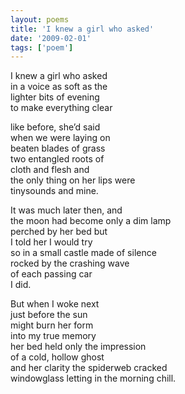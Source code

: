 ```yaml
---
layout: poems
title: 'I knew a girl who asked'
date: '2009-02-01'
tags: ['poem']
---
```


I knew a girl who asked\
<in></in>in a voice as soft as the\
<in></in>lighter bits of evening\
to make everything clear

like before, she’d said\
when we were laying on\
beaten blades of grass\
<in></in>two entangled roots of\
<in></in>cloth and flesh and\
the only thing on her lips were\
tinysounds and mine.

It was much later then, and\
the moon had become only a dim lamp\
perched by her bed but\
I told her I would try\
so in a small castle made of silence\
<in></in>rocked by the crashing wave\
<in></in>of each passing car\
I did.

But when I woke next\
<in></in>just before the sun\
<in></in>might burn her form\
<in></in>into my true memory\
her bed held only the impression\
of a cold, hollow ghost\
and her clarity the spiderweb cracked\
windowglass letting in the morning chill.
